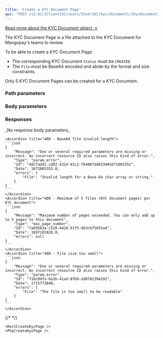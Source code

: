```yaml
---
title: 'Create a KYC Document Page'  
api: 'POST /v2.01/{ClientId}/users/{UserId}/kyc/documents/{KycDocumentId}/pages'  
---
```




[Read more about the KYC Document object →](/api-reference/kyc-documents/kyc-document-object)

The KYC Document Page is a file attached to the KYC Document for Mangopay's teams to review.  

To be able to create a KYC Document Page:  
- The corresponding KYC Document `Status` must be `CREATED`  
- The `File` must be Base64 encoded and abide by the format and size constraints.  

Only 5 KYC Document Pages can be created for a KYC Document.  

### Path parameters  

<UserId />  

<KycDocumentId />  

### Body parameters  

<File />  

### Responses  

<AccordionGroup>

<Accordion title="204 - No content (upload successful)">
_No response body parameters_
</Accordion>

</AccordionGroup>  
<AccordionGroup>  

    <Accordion title="400 - Base64 file invalid length">
    ```json
    {
        "Message": "One or several required parameters are missing or incorrect. An incorrect resource ID also raises this kind of error.",
        "Type": "param_error",
        "Id": "ddcfad41-cd82-432d-91c2-f6486fd40334#1671865352",
        "Date": 1671865353.0,
        "errors": {
            "File": "Invalid length for a Base-64 char array or string."
        }
    }  
    ```  
    </Accordion>
    <Accordion title="400 - Maximum of 5 files (KYC document pages) per KYC document">
    ```json 
    {
        "Message": "Maximum number of pages exceeded. You can only add up to 5 pages to this document",
        "Type": "max_page_number",
        "Id": "7a69563a-c528-4428-91f5-d63cbf5855a4",
        "Date": 1697101828.0,
        "errors": null
    }  
    ```
    </Accordion>
    <Accordion title="400 - File size too small">
    ```json 
    {
        "Message": "One or several required parameters are missing or incorrect. An incorrect resource ID also raises this kind of error.",
        "Type": "param_error",
        "Id": "716c09fa-6a3b-41ad-87b9-dd8781394192",
        "Date": 1715773848,
        "errors": {
            "File": "The file is too small to be readable"
        }
    }
    ```
    </Accordion>

</AccordionGroup>  

{/* <ResponseExample></ResponseExample>   */}

<RequestExample>  
  
    <RestCreateKycPage />
    <PhpCreateKycPage />

</RequestExample>